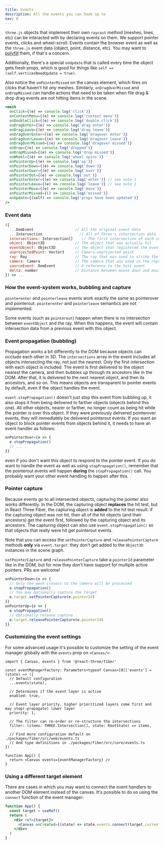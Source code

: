 ```yaml
---
title: Events
description: All the events you can hook up to
nav: 8
---
```


`three.js` objects that implement their own `raycast` method (meshes, lines, etc) can be interacted with by declaring events on them. We support pointer events, clicks and wheel-scroll. Events contain the browser event as well as the `three.js` event data (object, point, distance, etc). You may want to [polyfill](https://github.com/jquery/PEP) them, if that's a concern.

Additionally, there's a special `onUpdate` that is called every time the object gets fresh props, which is good for things like `self => (self.verticesNeedUpdate = true)`.

Also notice the `onPointerMissed` on the canvas element, which fires on clicks that haven't hit _any_ meshes. Similarly, `onDragOverMissed` and `onDropMissed` can handle actions that need to be taken when file drag & drop drag events are not hitting items in the scene.

```jsx
<mesh
  onClick={(e) => console.log('click')}
  onContextMenu={(e) => console.log('context menu')}
  onDoubleClick={(e) => console.log('double click')}
  onDragEnter={(e) => console.log('drag enter')}
  onDragLeave={(e) => console.log('drag leave')}
  onDragOverEnter={(e) => console.log('dragover enter')}
  onDragOverLeave={(e) => console.log('dragover leave')}
  onDragOverMissed={(e) => console.log('dragover missed')}
  onDrop={(e) => console.log('dropped')}
  onDropMissed={(e) => console.log('drop missed')}
  onWheel={(e) => console.log('wheel spins')}
  onPointerUp={(e) => console.log('up')}
  onPointerDown={(e) => console.log('down')}
  onPointerOver={(e) => console.log('over')}
  onPointerOut={(e) => console.log('out')}
  onPointerEnter={(e) => console.log('enter')} // see note 1
  onPointerLeave={(e) => console.log('leave')} // see note 1
  onPointerMove={(e) => console.log('move')}
  onPointerMissed={() => console.log('missed')}
  onUpdate={(self) => console.log('props have been updated')}
/>
```

### Event data

```jsx
({
  ...DomEvent                   // All the original event data
  ...Intersection                 // All of Three's intersection data - see note 2
  intersections: Intersection[]    // The first intersection of each intersected object
  object: Object3D              // The object that was actually hit
  eventObject: Object3D         // The object that registered the event
  unprojectedPoint: Vector3     // Camera-unprojected point
  ray: Ray                      // The ray that was used to strike the object
  camera: Camera                // The camera that was used in the raycaster
  sourceEvent: DomEvent         // A reference to the host event
  delta: number                 // Distance between mouse down and mouse up event in pixels
}) => ...
```

### How the event-system works, bubbling and capture

<Hint>

`pointerenter` and `pointerleave` events work exactly the same as pointerover and pointerout.
`pointerenter` and `pointerleave` semantics are not implemented.

</Hint>

<Hint>

Some events (such as `pointerout`) happen when there is no intersection between `eventObject` and
the ray. When this happens, the event will contain intersection data from a previous event with
this object.

</Hint>

### Event propagation (bubbling)

Propagation works a bit differently to the DOM because objects can occlude each other in 3D. The `intersections` array in the event includes all objects intersecting the ray, not just the nearest. Only the first intersection with each object is included.
The event is first delivered to the object nearest the camera, and then bubbles up through its ancestors like in the DOM. After that, it is delivered to the next nearest object, and then its ancestors, and so on. This means objects are transparent to pointer events by default, even if the object handles the event.

`event.stopPropagation()` doesn't just stop this event from bubbling up, it also stops it from being delivered to farther objects (objects behind this one). All other objects, nearer or farther, no longer count as being hit while the pointer is over this object. If they were previously delivered pointerover events, they will immediately be delivered pointerout events. If you want an object to block pointer events from objects behind it, it needs to have an event handler as follows:

```jsx
onPointerOver={e => {
  e.stopPropagation()
  // ...
}}
```

even if you don't want this object to respond to the pointer event. If you do want to handle the event as well as using `stopPropagation()`, remember that the pointerout events will happen **during** the `stopPropagation()` call. You probably want your other event handling to happen after this.

### Pointer capture

Because events go to all intersected objects, capturing the pointer also works differently. In the DOM, the capturing object **replaces** the hit test, but in React Three Fiber, the capturing object is **added** to the hit test result: if the capturing object was not hit, then all of the hit objects (and their ancestors) get the event first, followed by the capturing object and its ancestors. The capturing object can also use `event.stopPropagation()` so that objects that really were hit get pointerout events.

Note that you can access the `setPointerCapture` and `releasePointerCapture` methods **only** via `event.target`: they don't get added to the `Object3D` instances in the scene graph.

`setPointerCapture` and `releasePointerCapture` take a `pointerId` parameter like in the DOM, but for now they don't have support for multiple active pointers. PRs are welcome!

```jsx
onPointerDown={e => {
  // Only the mesh closest to the camera will be processed
  e.stopPropagation()
  // You may optionally capture the target
  e.target.setPointerCapture(e.pointerId)
}}
onPointerUp={e => {
  e.stopPropagation()
  // Optionally release capture
  e.target.releasePointerCapture(e.pointerId)
}}
```

### Customizing the event settings

For some advanced usage it's possible to customize the setting of the event manager globally with the `events` prop on `<Canvas/>`:

```tsx
import { Canvas, events } from '@react-three/fiber'

const eventManagerFactory: Parameters<typeof Canvas>[0]['events'] = (state) => ({
  // Default configuration
  ...events(state),

  // Determines if the event layer is active
  enabled: true,

  // Event layer priority, higher prioritized layers come first and may stop(-propagate) lower layer
  priority: 1,

  // The filter can re-order or re-structure the intersections
  filter: (items: THREE.Intersection[], state: RootState) => items,

  // Find more configuration default on ./packages/fiber/src/web/events.ts
  // And type definitions in ./packages/fiber/src/core/events.ts
})

function App() {
  return <Canvas events={eventManagerFactory} />
}
```

### Using a different target element

There are cases in which you may want to connect the event handlers to another DOM element instead of the canvas. It's possible to do so using the `connect` function of the event manager:

```jsx
function App() {
  const target = useRef()
  return (
    <div ref={target}>
      <Canvas onCreated={(state) => state.events.connect(target.current)}></Canvas>
    </div>
  )
}
```
